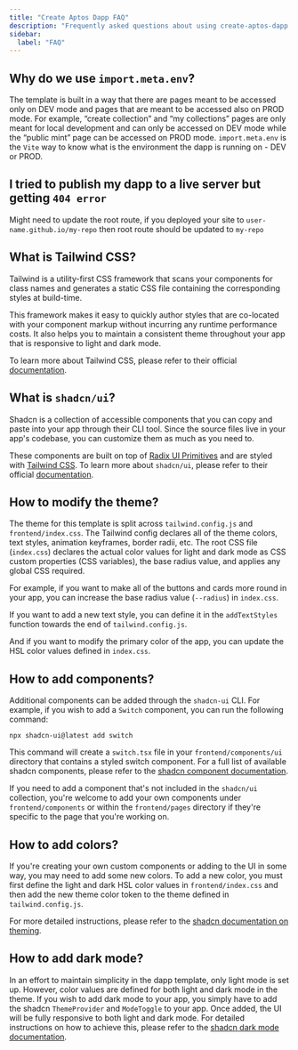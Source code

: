 ```yaml
---
title: "Create Aptos Dapp FAQ"
description: "Frequently asked questions about using create-aptos-dapp tool and its templates"
sidebar:
  label: "FAQ"
---
```


## Why do we use `import.meta.env`?

The template is built in a way that there are pages meant to be accessed only on DEV mode and pages that are meant to be accessed also on PROD mode. For example, “create collection” and “my collections” pages are only meant for local development and can only be accessed on DEV mode while the “public mint” page can be accessed on PROD mode. `import.meta.env` is the `Vite` way to know what is the environment the dapp is running on - DEV or PROD.

## I tried to publish my dapp to a live server but getting `404 error`

Might need to update the root route, if you deployed your site to `user-name.github.io/my-repo` then root route should be updated to `my-repo`

## What is Tailwind CSS?

Tailwind is a utility-first CSS framework that scans your components for class names and generates a static CSS file containing the corresponding styles at build-time.

This framework makes it easy to quickly author styles that are co-located with your component markup without incurring any runtime performance costs. It also helps you to maintain a consistent theme throughout your app that is responsive to light and dark mode.

To learn more about Tailwind CSS, please refer to their official [documentation](https://tailwindcss.com/docs/utility-first).

## What is `shadcn/ui`?

Shadcn is a collection of accessible components that you can copy and paste into your app through their CLI tool. Since the source files live in your app's codebase, you can customize them as much as you need to.

These components are built on top of [Radix UI Primitives](https://www.radix-ui.com/primitives) and are styled with [Tailwind CSS](https://tailwindcss.com/). To learn more about `shadcn/ui`, please refer to their official [documentation](https://ui.shadcn.com/docs).

## How to modify the theme?

The theme for this template is split across `tailwind.config.js` and `frontend/index.css`. The Tailwind config declares all of the theme colors, text styles, animation keyframes, border radii, etc. The root CSS file (`index.css`) declares the actual color values for light and dark mode as CSS custom properties (CSS variables), the base radius value, and applies any global CSS required.

For example, if you want to make all of the buttons and cards more round in your app, you can increase the base radius value (`--radius`) in `index.css`.

If you want to add a new text style, you can define it in the `addTextStyles` function towards the end of `tailwind.config.js`.

And if you want to modify the primary color of the app, you can update the HSL color values defined in `index.css`.

## How to add components?

Additional components can be added through the `shadcn-ui` CLI. For example, if you wish to add a `Switch` component, you can run the following command:

```shellscript filename="Terminal"
npx shadcn-ui@latest add switch
```

This command will create a `switch.tsx` file in your `frontend/components/ui` directory that contains a styled switch component. For a full list of available shadcn components, please refer to the [shadcn component documentation](https://ui.shadcn.com/docs/components).

If you need to add a component that's not included in the `shadcn/ui` collection, you're welcome to add your own components under `frontend/components` or within the `frontend/pages` directory if they're specific to the page that you're working on.

## How to add colors?

If you're creating your own custom components or adding to the UI in some way, you may need to add some new colors. To add a new color, you must first define the light and dark HSL color values in `frontend/index.css` and then add the new theme color token to the theme defined in `tailwind.config.js`.

For more detailed instructions, please refer to the [shadcn documentation on theming](https://ui.shadcn.com/docs/theming).

## How to add dark mode?

In an effort to maintain simplicity in the dapp template, only light mode is set up. However, color values are defined for both light and dark mode in the theme. If you wish to add dark mode to your app, you simply have to add the shadcn `ThemeProvider` and `ModeToggle` to your app. Once added, the UI will be fully responsive to both light and dark mode. For detailed instructions on how to achieve this, please refer to the [shadcn dark mode documentation](https://ui.shadcn.com/docs/dark-mode/vite).

